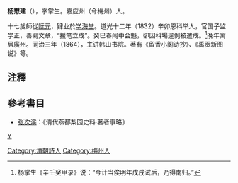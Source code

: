 '''杨懋建'''（{{bd|?||?|}}），字掌生。嘉应州（今梅州）人。

十七歲師從[[阮元|阮元]]，肄业於[[学海堂|学海堂]]。道光十二年（1832）辛卯恩科举人，官国子监学正，善寫文章，“援笔立成”。癸巳春闱中会魁，卻因科場違例被遣戌。<ref>杨掌生《辛壬癸甲录》说：“今计当俟明年戊戌试后，乃得南归。”</ref>晚年寓居廣州。同治三年（1864），主讲韩山书院。著有《留香小阁诗抄》、《禹贡新图说》等。 

==注釋==
{{reflist}}
==參考書目==
* [[张次溪|张次溪]]：《清代燕都梨园史料·著者事略》

[[category:道光十二年壬辰科舉人|Y]]
[[Category:清朝詩人|Category:清朝詩人]]
[[Category:梅州人|Category:梅州人]]